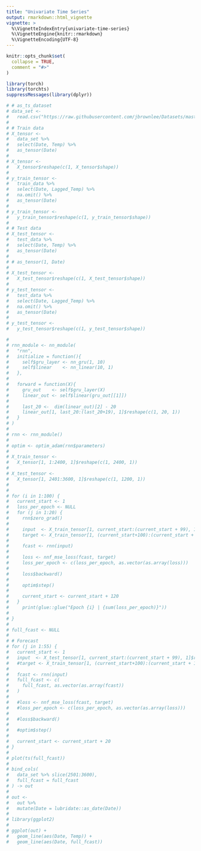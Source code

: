 ```yaml
---
title: "Univariate Time Series"
output: rmarkdown::html_vignette
vignette: >
  %\VignetteIndexEntry{univariate-time-series}
  %\VignetteEngine{knitr::rmarkdown}
  %\VignetteEncoding{UTF-8}
---
```


```r
knitr::opts_chunk$set(
  collapse = TRUE,
  comment = "#>"
)
```

```r
library(torch)
library(torchts)
suppressMessages(library(dplyr))
```

```r
# # as_ts_dataset
# data_set <- 
#   read.csv("https://raw.githubusercontent.com/jbrownlee/Datasets/master/daily-min-temperatures.csv")
# 
# # Train data
# X_tensor <- 
#   data_set %>% 
#   select(Date, Temp) %>% 
#   as_tensor(Date)
# 
# X_tensor <- 
#   X_tensor$reshape(c(1, X_tensor$shape))
# 
# y_train_tensor <- 
#   train_data %>% 
#   select(Date, Lagged_Temp) %>% 
#   na.omit() %>% 
#   as_tensor(Date)
# 
# y_train_tensor <- 
#   y_train_tensor$reshape(c(1, y_train_tensor$shape))
# 
# # Test data
# X_test_tensor <- 
#   test_data %>% 
#   select(Date, Temp) %>% 
#   as_tensor(Date)
# 
# # as_tensor(1, Date)
# 
# X_test_tensor <- 
#   X_test_tensor$reshape(c(1, X_test_tensor$shape))
# 
# y_test_tensor <- 
#   test_data %>% 
#   select(Date, Lagged_Temp) %>% 
#   na.omit() %>% 
#   as_tensor(Date)
# 
# y_test_tensor <- 
#   y_test_tensor$reshape(c(1, y_test_tensor$shape))
```

```r
# 
# rnn_module <- nn_module(
#   "rnn",
#   initialize = function(){
#     self$gru_layer <- nn_gru(1, 10)
#     self$linear    <- nn_linear(10, 1)
#   },
#   
#   forward = function(X){
#     gru_out    <- self$gru_layer(X)
#     linear_out <- self$linear(gru_out[[1]])
# 
#     last_20 <-  dim(linear_out)[2] - 20
#     linear_out[1, last_20:(last_20+19), 1]$reshape(c(1, 20, 1))
#   }
# )
# 
# rnn <- rnn_module()
# 
# optim <- optim_adam(rnn$parameters)
# 
# X_train_tensor <- 
#   X_tensor[1, 1:2400, 1]$reshape(c(1, 2400, 1))
# 
# X_test_tensor <- 
#   X_tensor[1, 2401:3600, 1]$reshape(c(1, 1200, 1))
#   
# 
# for (i in 1:100) {
#   current_start <- 1
#   loss_per_epoch <- NULL
#   for (j in 1:20) {
#     rnn$zero_grad()
#     
#     input  <- X_train_tensor[1, current_start:(current_start + 99), 1]$reshape(c(1, 100, 1))
#     target <- X_train_tensor[1, (current_start+100):(current_start + 119), 1]$reshape(c(1, 20, 1))
#     
#     fcast <- rnn(input)
#     
#     loss <- nnf_mse_loss(fcast, target)
#     loss_per_epoch <- c(loss_per_epoch, as.vector(as.array(loss)))
#     
#     loss$backward()
# 
#     optim$step()
#     
#     current_start <- current_start + 120
#   }
#     print(glue::glue("Epoch {i} | {sum(loss_per_epoch)}"))
#  
# }
# 
# full_fcast <- NULL
# 
# # Forecast
# for (j in 1:55) {
#   current_start <- 1
#   input  <- X_test_tensor[1, current_start:(current_start + 99), 1]$reshape(c(1, 100, 1))
#   #target <- X_train_tensor[1, (current_start+100):(current_start + 119), 1]$reshape(c(1, 20, 1))
#   
#   fcast <- rnn(input)
#   full_fcast <- c(
#     full_fcast, as.vector(as.array(fcast))
#   )
#   
#   #loss <- nnf_mse_loss(fcast, target)
#   #loss_per_epoch <- c(loss_per_epoch, as.vector(as.array(loss)))
#   
#   #loss$backward()
# 
#   #optim$step()
#   
#   current_start <- current_start + 20
# }
# 
# plot(ts(full_fcast))
# 
# bind_cols(
#   data_set %>% slice(2501:3600),
#   full_fcast = full_fcast
# ) -> out
# 
# out <- 
#   out %>% 
#   mutate(Date = lubridate::as_date(Date))
# 
# library(ggplot2)
# 
# ggplot(out) + 
#   geom_line(aes(Date, Temp)) +
#   geom_line(aes(Date, full_fcast))

```

